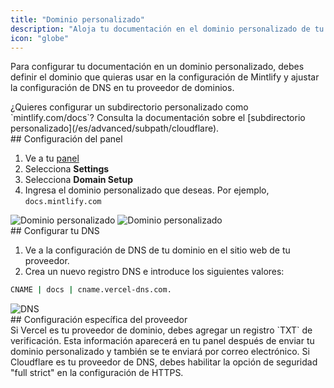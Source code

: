 ```yaml
---
title: "Dominio personalizado"
description: "Aloja tu documentación en el dominio personalizado de tu sitio web"
icon: "globe"
---
```


Para configurar tu documentación en un dominio personalizado, debes definir el dominio que quieras usar en la configuración de Mintlify y ajustar la configuración de DNS en tu proveedor de dominios.

<Info>
  ¿Quieres configurar un subdirectorio personalizado como `mintlify.com/docs`? Consulta la documentación sobre el [subdirectorio personalizado](/es/advanced/subpath/cloudflare).
</Info>

<div id="dashboard-settings">
  ## Configuración del panel
</div>

1. Ve a tu [panel](https://dashboard.mintlify.com)
2. Selecciona **Settings**
3. Selecciona **Domain Setup**
4. Ingresa el dominio personalizado que deseas. Por ejemplo, `docs.mintlify.com`

<Frame>
  <img alt="Dominio personalizado" className="block dark:hidden" src="/images/add-custom-domain-light.png" />

  <img alt="Dominio personalizado" className="hidden dark:block" src="/images/add-custom-domain-dark.png" />
</Frame>

<div id="configuring-your-dns">
  ## Configurar tu DNS
</div>

1. Ve a la configuración de DNS de tu dominio en el sitio web de tu proveedor.
2. Crea un nuevo registro DNS e introduce los siguientes valores:

```bash
CNAME | docs | cname.vercel-dns.com.
```

<Frame>
  <img alt="DNS" src="https://mintlify-assets.b-cdn.net/mintlify-dns.png" />
</Frame>

<div id="provider-specific-settings">
  ## Configuración específica del proveedor
</div>

<AccordionGroup>
  <Accordion title="Verificación de Vercel">
    Si Vercel es tu proveedor de dominio, debes agregar un registro `TXT` de verificación. Esta información aparecerá en tu panel después de enviar tu dominio personalizado y también se te enviará por correo electrónico.
  </Accordion>

  <Accordion title="Configuración de seguridad de Cloudflare">
    Si Cloudflare es tu proveedor de DNS, debes habilitar la opción de seguridad &quot;full strict&quot; en la configuración de HTTPS.
  </Accordion>
</AccordionGroup>